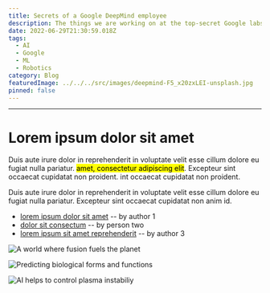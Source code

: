 ```yaml
---
title: Secrets of a Google DeepMind employee
description: The things we are working on at the top-secret Google labs in Silicon Valley
date: 2022-06-29T21:30:59.018Z
tags:
  - AI
  - Google
  - ML
  - Robotics
category: Blog
featuredImage: ../../../src/images/deepmind-F5_x20zxLEI-unsplash.jpg
pinned: false
---
```


---

# Lorem ipsum dolor sit amet

Duis aute irure dolor in reprehenderit in voluptate velit esse cillum dolore eu fugiat nulla pariatur. <mark>amet, consectetur adipiscing elit</mark>. Excepteur sint occaecat cupidatat non proident. int occaecat cupidatat non proident.

Duis aute irure dolor in reprehenderit in voluptate velit esse cillum dolore eu fugiat nulla pariatur. Excepteur sint occaecat cupidatat non anim id.


- [lorem ipsum dolor sit amet]() -- by author 1
- [dolor sit consectum]() -- by person two
- [lorem ipsum sit amet reprehenderit]() -- by author 3


![A world where fusion fuels the planet ](https://images.unsplash.com/photo-1655635949352-4343460d9211?ixlib=rb-1.2.1&ixid=MnwxMjA3fDB8MHxwaG90by1wYWdlfHx8fGVufDB8fHx8&auto=format&fit=crop&w=1883&q=80)

![Predicting biological forms and functions](https://images.unsplash.com/photo-1655635949348-953b0e3c140a?ixlib=rb-1.2.1&ixid=MnwxMjA3fDB8MHxwaG90by1wYWdlfHx8fGVufDB8fHx8&auto=format&fit=crop&w=1954&q=80)

![AI helps to control plasma instabiliy](https://images.unsplash.com/photo-1655635949212-1d8f4f103ea1?ixlib=rb-1.2.1&ixid=MnwxMjA3fDB8MHxwaG90by1wYWdlfHx8fGVufDB8fHx8&auto=format&fit=crop&w=1828&q=80)



